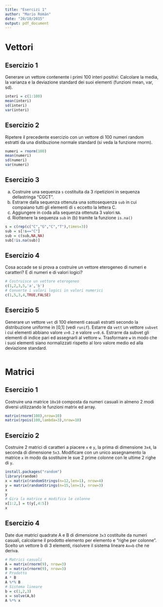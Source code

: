 ```yaml
---
title: "Esercizi 1"
author: "Mario Román"
date: "20/10/2015"
output: pdf_document
---
```


# Vettori

## Esercizio 1

Generare un vettore contenente i primi 100 interi positivi: Calcolare la media, 
la varianza e la deviazione standard dei suoi elementi (funzioni mean, var, sd).

```r
interi = c(1:100)
mean(interi)
sd(interi)
var(interi)
```

## Esercizio 2

Ripetere il precedente esercizio con un vettore di 100 numeri random estratti 
da una distibuzione normale standard (si veda la funzione rnorm).

```r
numeri = rnorm(100)
mean(numeri)
sd(numeri)
var(numeri)
```

## Esercizio 3

(a) Costruire una sequenza `s` costituita da 3 ripetizioni in sequenza dellastringa “CGCT”.
(b) Estrarre dalla sequenza ottenuta una sottosequenza `sub` in cui compaiano 
tutti gli elementi di `s` eccetto la lettera C. 
(c) Aggiungere in coda alla sequenza ottenuta 3 valori `NA`.
(d) Riottenere la sequenza `sub` in (b) tramite la funzione `is.na()`

```r
s = c(rep(c("C","G","C","T"),times=3))
sub = s[!s=="C"]
sub = c(sub,NA,NA)
sub[!is.na(sub)]
```

## Esercizio 4

Cosa accade se si prova a costruire un vettore eterogeneo di numeri e 
caratteri? E di numeri e di valori logici?

```r
# Costruisce un vettore eterogeneo
c(1,2,3,5,'a','b')
# Converte i valori logici in valori numerici
c(1,5,3,4,TRUE,FALSE)
```

## Esercizio 5

Generare un vettore `vet` di 100 elementi casuali estratti secondo la 
distribuzione uniforme in [0,1]  (vedi `runif`). Estarre da `vett`
un vettore `subvet` i cui elementi abbiano valore `v>0.2` e valore `v<0.6`. Estrarre da 
subvet gli elementi di indice pari ed assegnarli al vettore `w`.
Trasformare `w` in modo che i suoi elementi siano normalizzati rispetto al loro valore medio ed alla 
deviazione standard.

```r

```

# Matrici

## Esercizio 1
Costruire una matrice `10x10` composta da numeri casuali in almeno 2 
modi diversi utilizzando le funzioni matrix ed array.

```r
matrix(rnorm(100),nrow=10)
matrix(rpois(100,lambda=3),nrow=10) 
```

## Esercizio 2
Costruire 2 matrici di caratteri a piacere `x` e `y`, la prima di dimensione 
`3x4`, la seconda di dimensione `5x3`. Modificare con un unico assegnamento la matrice `x`
in modo da sostituire le sue 2 prime colonne con le ultime 2 righe di `y`.

```r
install.packages("random")
library(random)
x = matrix(randomStrings(n=12,len=1), nrow=4)
y = matrix(randomStrings(n=15,len=1), nrow=3)
x
y
# Gira la matrice e modifica le colonne
x[1:2,] = t(y[,4:5])
x
```

## Esercizio 4
Date due matrici quadrate A e B di dimensione `3x3` costituite da numeri 
casuali, calcolarne il prodotto elemento per elemento e "righe per 
colonne". Scelto un vettore b di 3 elementi, risolvere il sistema lineare 
`Ax=b` che ne deriva.

```r
# Matrici casuali
A = matrix(rnorm(9), nrow=3)
B = matrix(rnorm(9), nrow=3)
# Prodotto
A * B
A %*% B
# Sistema lineare
b = c(1,2,3)
x = solve(A,b)
A %*% x
```